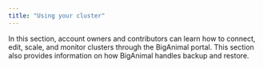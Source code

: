 ```yaml
---
title: "Using your cluster"
---
```


In this section, account owners and contributors can learn how to connect, edit, scale, and monitor clusters through the BigAnimal portal. This section also provides information on how BigAnimal handles backup and restore.


